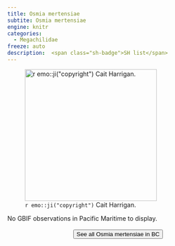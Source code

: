 ```yaml
---
title: Osmia mertensiae
subtite: Osmia mertensiae
engine: knitr
categories:
  - Megachilidae
freeze: auto
description:  <span class="sh-badge">SH list</span>
---
```

![`r emo::ji("copyright")` Cait Harrigan.](/files/no_bee.png){height=300}



No GBIF observations in Pacific Maritime to display.
<br><br>
<center>


<a href="NA"><button type="button" class="btn btn-secondary">See all Osmia mertensiae in BC <i class="fa-solid fa-arrow-up-right-from-square"></i> </button></a>
</center>
